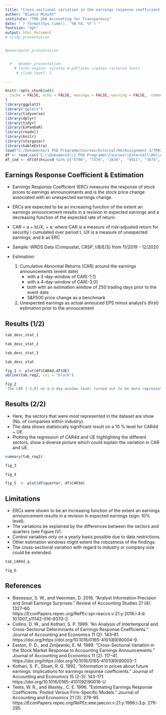 ---
title: "Cross-sectional variation in the earnings response coefficient: Current evidence from S&P500 companies"
author: "Bianca Minuth"
institute: "TRR 266 Accounting for Transparency"
date: "`r format(Sys.time(), '%B %d, %Y')`"
fontsize: "4pt"
output: html_document
# slidy_presentation


#powerpoint_presentation


  #   beamer_presentation: 
    # latex_engine: xelatex # pdflatex creates rastered fonts
     # slide_level: 3

---

```{r setup, include=FALSE}
knitr::opts_chunk$set(
  cache = FALSE, echo = FALSE, message = FALSE, warning = FALSE,  comment = '', fig.width = 5, fig.height = 5
)
library(ggplot2)
library("gplots")
library(tidyverse)
library(dplyr)
library(tidyr)
library(ExPanDaR)
library(readxl)
library(knitr)
library(stargazer)
library(kableExtra)
load("C:/Dokumente/1 PhD Programm/Courses/External/HU/Assignment 3/TRR266-Assignm-1_test4/output/results.rda")
df <- read.csv("C:\\Dokumente\\1 PhD Programm\\Courses\\External\\HU\\Assignment 3\\data\\generated\\assignment_3_sp500_output.csv", header=TRUE)
df_ind <- df[df$hsiccd %in% c("6798", "7370", "2834",  "4911", "3674", "7372", "1311"),]   

```


## Earnings Response Coefficient & Estimation

- Earnings Response Coefficient (ERC) measures the response of stock prices to earnings announcements and is the stock price change associated with an unexpected earnings change. 
- ERCs are expected to be an increasing function of the extent an earnings announcement results in a revision in expected earnings and a decreasing function of the expected rate of return. 
- CAR = a + bUX, + e; where CAR is a measure of risk-adjusted return for security i cumulated over period t, UX is a measure of unexpected earnings; and b as ERC

- Sample: WRDS Data (Compustat, CRSP, I/B/E/S) from 11/2019 - 12/2020
- Estimation: 
  1. Cumulative Abnormal Returns (CAR) around the earnings announcements (event date)
     - with a 3-day-window of CAR[-1;1]
     - with a 4-day-window of CAR[-3;0]
     - both with an estimation window of 250 trading days prior to the event date
     - S&P500 price change as a benchmark
  2. Unexpected earnings as actual annouced EPS minus analyst’s (first) estimation prior to the annoucement

## Results (1/2)

```{r tab_descriptives_sample_1, result='asis', echo=FALSE}
tab_desc_stat_1
```

```{r tab_descriptives_sample_2, result='asis', echo=FALSE}
tab_desc_stat_2
```

```{r tab_descriptives_sample_3, result='asis', echo=FALSE}
tab_desc_stat_3
```

```{r tab_descriptives_sample, result='asis', echo=FALSE, bootstrap_options = "stripped", font_size = 10, full_width = F}
tab_desc_stat

```



```{r CAR4d_UE}
fig_1 <- plot(df$CAR4d,df$UE)
abline(tab_reg2, col = "black")
```

```{r CAR3d_CAR4d_UE}
fig_2
'The CAR [-3;0] on a 4-day-window level turned out to be more representative, thus the following regression refers to CAR4d.'

```


## Results (2/2)

- Here, the sectors that were most represented in the dataset are show (No. of companies within industry). 
- The data shows statistically significant result on a 10 % level for CAR4d ~ UE.
- Plotting the regression of CAR4d and UE highlighting the different sectors, show a diverse picture which could explain the variation in CAR and UE.

```{r tab_reg, echo=FALSE}
summary(tab_reg1)

```


```{r CAR4d_ind}
fig_3
```


```{r CAR4d_UE_quarter}
fig_4
```


```{r CAR4d_quarter}
fig_5  <- plot(df$quarter, df$CAR3d)

```



## Limitations

- ERCs were shown to be an increasing function of the extent an earnings announcement results in a revision in expected earnings (sign: 10% level).
- The variations be explained by the differences between the sectors and quarters (see Figure IV).
- Control variables only on a yearly basis possible due to data restrictions.
- Other estimation windows might extent the robustness of the findings.
- The cross-sectional variation with regard to industry or company size could be extended. 

```{r CAR_UE_q, fig.width=1, fig.height=1}
tab_CAR4d_q

```


```{r CAR4d_ind_quarter}
fig_6
```

## References
- Bissessur, S. W., and Veenman, D. 2016. “Analyst Information Precision and Small Earnings Surprises.” Review of Accounting Studies 21 (4): 1327–60. https://EconPapers.repec.org/RePEc:spr:reaccs:v:21:y:2016:i:4:d: 10.1007_s11142-016-9370-2. 
- Collins, D. W., and Kothari, S. P.  1989. “An Analysis of Intertemporal and Cross-Sectional Determinants of Earnings Response Coefficients.” Journal of Accounting and Economics 11 (2): 143–81. https://doi.org/https://doi.org/10.1016/0165-4101(89)90004-9. 
- Easton, P. D., and Zmijewski, E. M. 1989. “Cross-Sectional Variation in the Stock Market Response to Accounting Earnings Announcements.” Journal of Accounting and Economics 11 (2): 117–41. https://doi.org/https://doi.org/10.1016/0165-4101(89)90003-7.
- Kothari, S. P., Sloan, R. G. 1992. “Information in prices about future earnings: Implications for earnings response coefficients.” Journal of Accounting and Economics 15 (2-3): 143-171. https://doi.org/10.1016/0165-4101(92)90016-U
- Teets, W. R., and Wasley., C. E. 1996. “Estimating Earnings Response Coefficients: Pooled Versus Firm-Specific Models.” Journal of Accounting and Economics 21 (3): 279–95. https://EconPapers.repec.org/RePEc:eee:jaecon:v:21:y:1996:i:3:p: 279-295.

